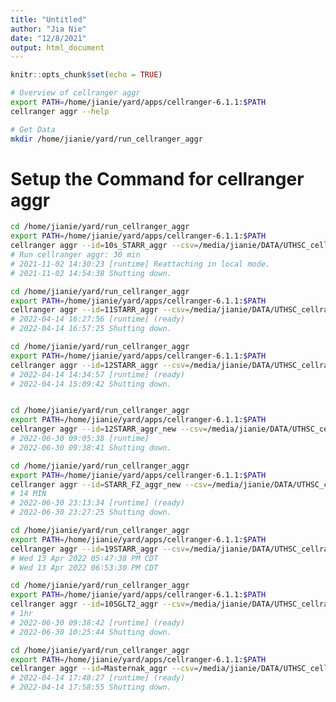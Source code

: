 ```yaml
---
title: "Untitled"
author: "Jia Nie"
date: "12/8/2021"
output: html_document
---
```


```r
knitr::opts_chunk$set(echo = TRUE)
```

```bash
# Overview of cellranger aggr
export PATH=/home/jianie/yard/apps/cellranger-6.1.1:$PATH
cellranger aggr --help

# Get Data
mkdir /home/jianie/yard/run_cellranger_aggr
```

# Setup the Command for cellranger aggr
```bash
cd /home/jianie/yard/run_cellranger_aggr
export PATH=/home/jianie/yard/apps/cellranger-6.1.1:$PATH
cellranger aggr --id=10s_STARR_aggr --csv=/media/jianie/DATA/UTHSC_cellranger_codes_files/AggrFiles/STARR.agg_2.csv
# Run cellranger aggr: 30 min
# 2021-11-02 14:30:23 [runtime] Reattaching in local mode.
# 2021-11-02 14:54:38 Shutting down.
```

```bash
cd /home/jianie/yard/run_cellranger_aggr
export PATH=/home/jianie/yard/apps/cellranger-6.1.1:$PATH
cellranger aggr --id=11STARR_aggr --csv=/media/jianie/DATA/UTHSC_cellranger_codes_files/AggrFiles/STARR.agg.11.csv
# 2022-04-14 16:27:56 [runtime] (ready)  
# 2022-04-14 16:57:25 Shutting down.

```

```bash
cd /home/jianie/yard/run_cellranger_aggr
export PATH=/home/jianie/yard/apps/cellranger-6.1.1:$PATH
cellranger aggr --id=12STARR_aggr --csv=/media/jianie/DATA/UTHSC_cellranger_codes_files/AggrFiles/STARR.agg.csv
# 2022-04-14 14:34:57 [runtime] (ready)  
# 2022-04-14 15:09:42 Shutting down.


cd /home/jianie/yard/run_cellranger_aggr
export PATH=/home/jianie/yard/apps/cellranger-6.1.1:$PATH
cellranger aggr --id=12STARR_aggr_new --csv=/media/jianie/DATA/UTHSC_cellranger_codes_files/AggrFiles/STARR.agg.csv
# 2022-06-30 09:05:38 [runtime] 
# 2022-06-30 09:38:41 Shutting down.


```


```bash
cd /home/jianie/yard/run_cellranger_aggr
export PATH=/home/jianie/yard/apps/cellranger-6.1.1:$PATH
cellranger aggr --id=STARR_FZ_aggr_new --csv=/media/jianie/DATA/UTHSC_cellranger_codes_files/AggrFiles/STARR_FZ_Test.agg.csv
# 14 MIN
# 2022-06-30 23:13:34 [runtime] (ready) 
# 2022-06-30 23:27:25 Shutting down.

```


```bash
cd /home/jianie/yard/run_cellranger_aggr
export PATH=/home/jianie/yard/apps/cellranger-6.1.1:$PATH
cellranger aggr --id=19STARR_aggr --csv=/media/jianie/DATA/UTHSC_cellranger_codes_files/AggrFiles/STARR2.agg.csv
# Wed 13 Apr 2022 05∶47∶38 PM CDT
# Wed 13 Apr 2022 06∶53∶30 PM CDT


```

```bash
cd /home/jianie/yard/run_cellranger_aggr
export PATH=/home/jianie/yard/apps/cellranger-6.1.1:$PATH
cellranger aggr --id=10SGLT2_aggr --csv=/media/jianie/DATA/UTHSC_cellranger_codes_files/AggrFiles/SGLT2.agg.csv
# 1hr
# 2022-06-30 09:38:42 [runtime] (ready) 
# 2022-06-30 10:25:44 Shutting down.


```


```bash
cd /home/jianie/yard/run_cellranger_aggr
export PATH=/home/jianie/yard/apps/cellranger-6.1.1:$PATH
cellranger aggr --id=Masternak_aggr --csv=/media/jianie/DATA/UTHSC_cellranger_codes_files/AggrFiles/Masternak.agg.csv
# 2022-04-14 17:48:27 [runtime] (ready)  
# 2022-04-14 17:58:55 Shutting down.

```
